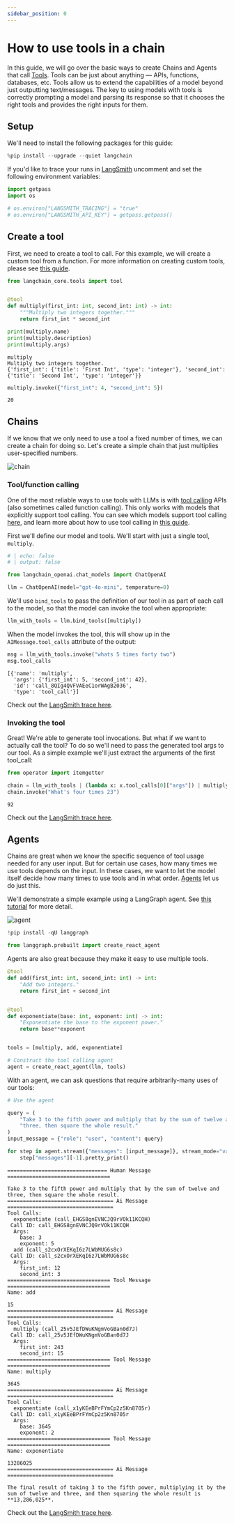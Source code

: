 ```yaml
---
sidebar_position: 0
---
```


# How to use tools in a chain

In this guide, we will go over the basic ways to create Chains and Agents that call [Tools](/oss/python/concepts/tools/). Tools can be just about anything — APIs, functions, databases, etc. Tools allow us to extend the capabilities of a model beyond just outputting text/messages. The key to using models with tools is correctly prompting a model and parsing its response so that it chooses the right tools and provides the right inputs for them.

## Setup

We'll need to install the following packages for this guide:


```python
%pip install --upgrade --quiet langchain
```

If you'd like to trace your runs in [LangSmith](https://docs.smith.langchain.com/) uncomment and set the following environment variables:


```python
import getpass
import os

# os.environ["LANGSMITH_TRACING"] = "true"
# os.environ["LANGSMITH_API_KEY"] = getpass.getpass()
```

## Create a tool

First, we need to create a tool to call. For this example, we will create a custom tool from a function. For more information on creating custom tools, please see [this guide](/oss/python/how-to/custom_tools).


```python
from langchain_core.tools import tool


@tool
def multiply(first_int: int, second_int: int) -> int:
    """Multiply two integers together."""
    return first_int * second_int
```


```python
print(multiply.name)
print(multiply.description)
print(multiply.args)
```
```output
multiply
Multiply two integers together.
{'first_int': {'title': 'First Int', 'type': 'integer'}, 'second_int': {'title': 'Second Int', 'type': 'integer'}}
```

```python
multiply.invoke({"first_int": 4, "second_int": 5})
```



```output
20
```


## Chains

If we know that we only need to use a tool a fixed number of times, we can create a chain for doing so. Let's create a simple chain that just multiplies user-specified numbers.

![chain](../../static/img/tool_chain.svg)

### Tool/function calling
One of the most reliable ways to use tools with LLMs is with [tool calling](/oss/python/concepts/tool_calling/) APIs (also sometimes called function calling). This only works with models that explicitly support tool calling. You can see which models support tool calling [here](/oss/python/integrations/chat/), and learn more about how to use tool calling in [this guide](/oss/python/how-to/function_calling).

First we'll define our model and tools. We'll start with just a single tool, `multiply`.

<ChatModelTabs customVarName="llm"/>



```python
# | echo: false
# | output: false

from langchain_openai.chat_models import ChatOpenAI

llm = ChatOpenAI(model="gpt-4o-mini", temperature=0)
```

We'll use `bind_tools` to pass the definition of our tool in as part of each call to the model, so that the model can invoke the tool when appropriate:


```python
llm_with_tools = llm.bind_tools([multiply])
```

When the model invokes the tool, this will show up in the `AIMessage.tool_calls` attribute of the output:


```python
msg = llm_with_tools.invoke("whats 5 times forty two")
msg.tool_calls
```



```output
[{'name': 'multiply',
  'args': {'first_int': 5, 'second_int': 42},
  'id': 'call_8QIg4QVFVAEeC1orWAgB2036',
  'type': 'tool_call'}]
```


Check out the [LangSmith trace here](https://smith.langchain.com/public/81ff0cbd-e05b-4720-bf61-2c9807edb708/r).

### Invoking the tool

Great! We're able to generate tool invocations. But what if we want to actually call the tool? To do so we'll need to pass the generated tool args to our tool. As a simple example we'll just extract the arguments of the first tool_call:


```python
from operator import itemgetter

chain = llm_with_tools | (lambda x: x.tool_calls[0]["args"]) | multiply
chain.invoke("What's four times 23")
```



```output
92
```


Check out the [LangSmith trace here](https://smith.langchain.com/public/16bbabb9-fc9b-41e5-a33d-487c42df4f85/r).

## Agents

Chains are great when we know the specific sequence of tool usage needed for any user input. But for certain use cases, how many times we use tools depends on the input. In these cases, we want to let the model itself decide how many times to use tools and in what order. [Agents](/oss/python/concepts/agents/) let us do just this.

We'll demonstrate a simple example using a LangGraph agent. See [this tutorial](/oss/python/tutorials/agents) for more detail.

![agent](../../static/img/tool_agent.svg)


```python
!pip install -qU langgraph
```


```python
from langgraph.prebuilt import create_react_agent
```

Agents are also great because they make it easy to use multiple tools.


```python
@tool
def add(first_int: int, second_int: int) -> int:
    "Add two integers."
    return first_int + second_int


@tool
def exponentiate(base: int, exponent: int) -> int:
    "Exponentiate the base to the exponent power."
    return base**exponent


tools = [multiply, add, exponentiate]
```


```python
# Construct the tool calling agent
agent = create_react_agent(llm, tools)
```

With an agent, we can ask questions that require arbitrarily-many uses of our tools:


```python
# Use the agent

query = (
    "Take 3 to the fifth power and multiply that by the sum of twelve and "
    "three, then square the whole result."
)
input_message = {"role": "user", "content": query}

for step in agent.stream({"messages": [input_message]}, stream_mode="values"):
    step["messages"][-1].pretty_print()
```
```output
================================ Human Message =================================

Take 3 to the fifth power and multiply that by the sum of twelve and three, then square the whole result.
================================== Ai Message ==================================
Tool Calls:
  exponentiate (call_EHGS8gnEVNCJQ9rVOk11KCQH)
 Call ID: call_EHGS8gnEVNCJQ9rVOk11KCQH
  Args:
    base: 3
    exponent: 5
  add (call_s2cxOrXEKqI6z7LWbMUG6s8c)
 Call ID: call_s2cxOrXEKqI6z7LWbMUG6s8c
  Args:
    first_int: 12
    second_int: 3
================================= Tool Message =================================
Name: add

15
================================== Ai Message ==================================
Tool Calls:
  multiply (call_25v5JEfDWuKNgmVoGBan0d7J)
 Call ID: call_25v5JEfDWuKNgmVoGBan0d7J
  Args:
    first_int: 243
    second_int: 15
================================= Tool Message =================================
Name: multiply

3645
================================== Ai Message ==================================
Tool Calls:
  exponentiate (call_x1yKEeBPrFYmCp2z5Kn8705r)
 Call ID: call_x1yKEeBPrFYmCp2z5Kn8705r
  Args:
    base: 3645
    exponent: 2
================================= Tool Message =================================
Name: exponentiate

13286025
================================== Ai Message ==================================

The final result of taking 3 to the fifth power, multiplying it by the sum of twelve and three, and then squaring the whole result is **13,286,025**.
```
Check out the [LangSmith trace here](https://smith.langchain.com/public/eeeb27a4-a2f8-4f06-a3af-9c983f76146c/r).
